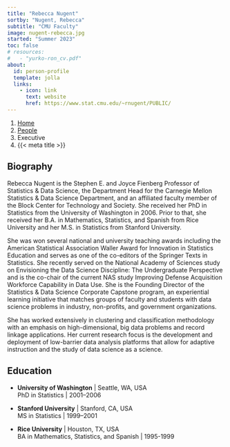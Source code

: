```yaml
---
title: "Rebecca Nugent"
sortby: "Nugent, Rebecca"
subtitle: "CMU Faculty"
image: nugent-rebecca.jpg
started: "Summer 2023"
toc: false
# resources: 
#   - "yurko-ron_cv.pdf"
about:
  id: person-profile
  template: jolla
  links:
    - icon: link
      text: website
      href: https://www.stat.cmu.edu/~rnugent/PUBLIC/
---
```


```{=html}
<nav aria-label="breadcrumb">
  <ol class="breadcrumb">
    <li class="breadcrumb-item"><a href="../../index.html">Home</a></li>
    <li class="breadcrumb-item"><a href="../../people.html">People</a></li>
    <li class="breadcrumb-item active">Executive</li>
    <li class="breadcrumb-item active" aria-current="page">{{< meta title >}}</li>
  </ol>
</nav>
```

:::{#person-profile}
:::

## Biography

Rebecca Nugent is the Stephen E. and Joyce Fienberg Professor of Statistics &
Data Science, the Department Head for the Carnegie Mellon Statistics & Data
Science Department, and an affiliated faculty member of the Block Center for
Technology and Society. She received her PhD in Statistics from the University
of Washington in 2006. Prior to that, she received her B.A. in Mathematics,
Statistics, and Spanish from Rice University and her M.S. in Statistics from
Stanford University.

She was won several national and university teaching awards including the
American Statistical Association Waller Award for Innovation in Statistics
Education and serves as one of the co-editors of the Springer Texts in
Statistics. She recently served on the National Academy of Sciences study on
Envisioning the Data Science Discipline: The Undergraduate Perspective and is
the co-chair of the current NAS study Improving Defense Acquisition Workforce
Capability in Data Use. She is the Founding Director of the Statistics & Data
Science Corporate Capstone program, an experiential learning initiative that
matches groups of faculty and students with data science problems in industry,
non-profits, and government organizations.

She has worked extensively in clustering and classification methodology with an
emphasis on high-dimensional, big data problems and record linkage applications.
Her current research focus is the development and deployment of low-barrier data
analysis platforms that allow for adaptive instruction and the study of data
science as a science.

## Education

- **University of Washington** | Seattle, WA, USA</br>
  PhD in Statistics | 2001–2006

- **Stanford University** | Stanford, CA, USA</br>
  MS in Statistics | 1999–2001

- **Rice University** | Houston, TX, USA</br>
  BA in Mathematics, Statistics, and Spanish | 1995-1999
